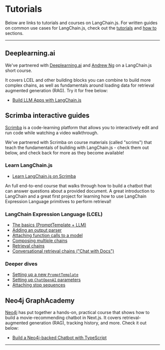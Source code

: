 # Tutorials

Below are links to tutorials and courses on LangChain.js. For written guides on common use cases for LangChain.js, check out the [tutorials](/docs/tutorials/) and [how to](/docs/how_to/) sections.

---

## Deeplearning.ai

We've partnered with [Deeplearning.ai](https://deeplearning.ai) and [Andrew Ng](https://en.wikipedia.org/wiki/Andrew_Ng)
on a LangChain.js short course.

It covers LCEL and other building blocks you can combine to build more complex chains, as well as fundamentals around
loading data for retrieval augmented generation (RAG). Try it for free below:

- [Build LLM Apps with LangChain.js](https://www.deeplearning.ai/short-courses/build-llm-apps-with-langchain-js)

## Scrimba interactive guides

[Scrimba](https://scrimba.com) is a code-learning platform that allows you to interactively edit and run
code while watching a video walkthrough.

We've partnered with Scrimba on course materials (called "scrims") that teach the fundamentals of building with LangChain.js -
check them out below, and check back for more as they become available!

### Learn LangChain.js

- [Learn LangChain.js on Scrimba](https://scrimba.com/learn/langchain)

An full end-to-end course that walks through how to build a chatbot that can answer questions about a provided document. A great
introduction to LangChain and a great first project for learning how to use LangChain Expression Language primitives to perform retrieval!

### LangChain Expression Language (LCEL)

- [The basics (PromptTemplate + LLM)](https://scrimba.com/scrim/c6rD6Nt9)
- [Adding an output parser](https://scrimba.com/scrim/co6ae44248eacc1abd87ae3dc)
- [Attaching function calls to a model](https://scrimba.com/scrim/cof5449f5bc972f8c90be6a82)
- [Composing multiple chains](https://scrimba.com/scrim/co14344c29595bfb29c41f12a)
- [Retrieval chains](https://scrimba.com/scrim/co0e040d09941b4000244db46)
- [Conversational retrieval chains ("Chat with Docs")](https://scrimba.com/scrim/co3ed4a9eb4c6c6d0361a507c)

### Deeper dives

- [Setting up a new `PromptTemplate`](https://scrimba.com/scrim/cbGwRwuV)
- [Setting up `ChatOpenAI` parameters](https://scrimba.com/scrim/cEgbBBUw)
- [Attaching stop sequences](https://scrimba.com/scrim/co9704e389428fe2193eb955c)

## Neo4j GraphAcademy

[Neo4j](https://neo4j.com) has put together a hands-on, practical course that shows how to build a movie-recommending chatbot in Next.js.
It covers retrieval-augmented generation (RAG), tracking history, and more. Check it out below:

- [Build a Neo4j-backed Chatbot with TypeScript](https://graphacademy.neo4j.com/courses/llm-chatbot-typescript/?ref=langchainjs)

---
